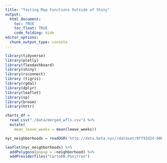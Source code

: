 ```yaml
---
title: "Testing Map Functions Outside of Shiny"
output: 
  html_document:
    toc: TRUE
    toc_float: TRUE
    code_folding: hide
editor_options: 
  chunk_output_type: console
---
```


```r
library(tidyverse)
library(plotly)
library(flexdashboard)
library(shiny)
library(rsconnect)
library (tigris)
library(rgdal)
library(dplyr)
library(leaflet)
library(sp)
library(broom)
library(httr)

charts_df = 
  read_csv("./data/merged_wfls.csv") %>% 
  mutate(
    mean_leave_weeks = mean(leave_weeks))
```

```r
nyc_neighborhoods = readOGR('http://data.beta.nyc//dataset/0ff93d2d-90ba-457c-9f7e-39e47bf2ac5f/resource/35dd04fb-81b3-479b-a074-a27a37888ce7/download/d085e2f8d0b54d4590b1e7d1f35594c1pediacitiesnycneighborhoods.geojson', encoding = 'OGRFEOJSON', verbose = FALSE)

```

```r
leaflet(nyc_neighborhoods) %>% 
  addPolygons(popup = ~neighborhood) %>% 
  addProviderTiles("CartoDB.Positron")
```

